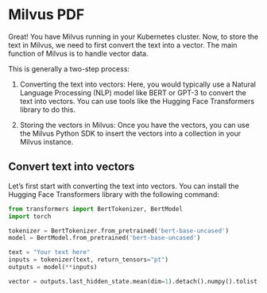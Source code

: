 # Milvus PDF

Great! You have Milvus running in your Kubernetes cluster. Now, to store the text in Milvus, we need to first convert the text into a vector. The main function of Milvus is to handle vector data.

This is generally a two-step process:

1. Converting the text into vectors: Here, you would typically use a Natural Language Processing (NLP) model like BERT or GPT-3 to convert the text into vectors. You can use tools like the Hugging Face Transformers library to do this.


2. Storing the vectors in Milvus: Once you have the vectors, you can use the Milvus Python SDK to insert the vectors into a collection in your Milvus instance.

## Convert text into vectors

Let's first start with converting the text into vectors. You can install the Hugging Face Transformers library with the following command:

```python
from transformers import BertTokenizer, BertModel
import torch

tokenizer = BertTokenizer.from_pretrained('bert-base-uncased')
model = BertModel.from_pretrained('bert-base-uncased')

text = "Your text here"
inputs = tokenizer(text, return_tensors="pt")
outputs = model(**inputs)

vector = outputs.last_hidden_state.mean(dim=1).detach().numpy().tolist()[0]
```

